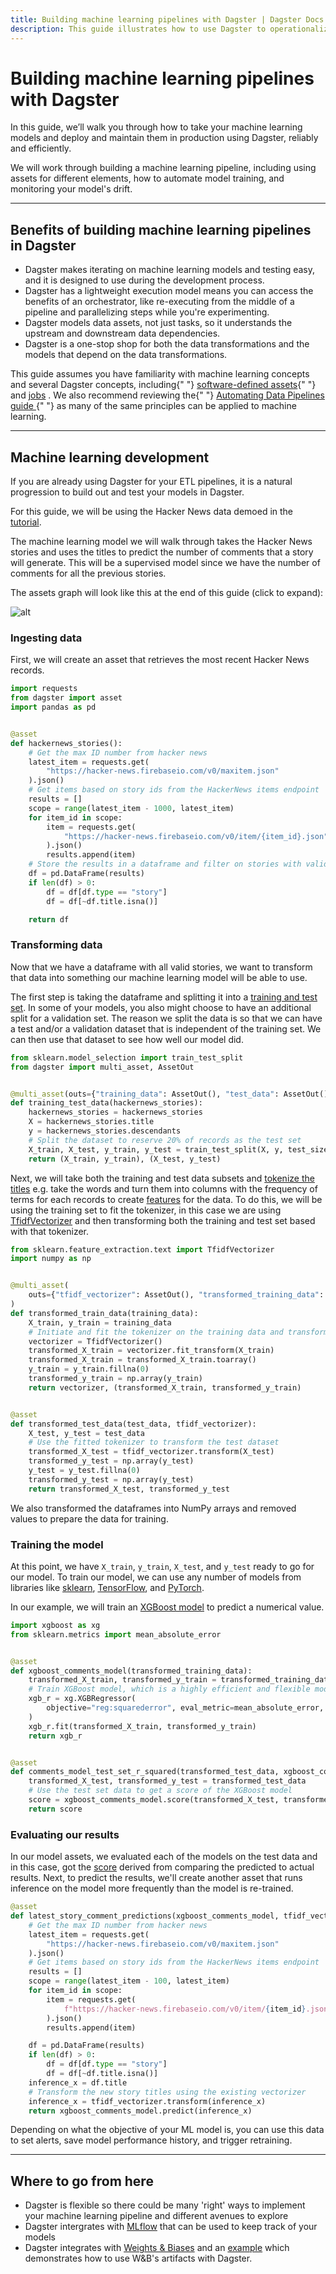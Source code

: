 ```yaml
---
title: Building machine learning pipelines with Dagster | Dagster Docs
description: This guide illustrates how to use Dagster to operationalize your machine learning pipeline
---
```


# Building machine learning pipelines with Dagster

In this guide, we’ll walk you through how to take your machine learning models and deploy and maintain them in production using Dagster, reliably and efficiently.

We will work through building a machine learning pipeline, including using assets for different elements, how to automate model training, and monitoring your model's drift.

---

## Benefits of building machine learning pipelines in Dagster

- Dagster makes iterating on machine learning models and testing easy, and it is designed to use during the development process.
- Dagster has a lightweight execution model means you can access the benefits of an orchestrator, like re-executing from the middle of a pipeline and parallelizing steps while you're experimenting.
- Dagster models data assets, not just tasks, so it understands the upstream and downstream data dependencies.
- Dagster is a one-stop shop for both the data transformations and the models that depend on the data transformations.

<Note>
  This guide assumes you have familiarity with machine learning concepts and
  several Dagster concepts, including{" "}
  <a href="/concepts/assets/software-defined-assets">software-defined assets</a>{" "}
  and <a href="/concepts/ops-jobs-graphs/jobs">jobs</a> . We also recommend
  reviewing the{" "}
  <a href="/guides/dagster/automating-pipelines">
    Automating Data Pipelines guide
  </a>{" "}
  as many of the same principles can be applied to machine learning.
</Note>

---

## Machine learning development

If you are already using Dagster for your ETL pipelines, it is a natural progression to build out and test your models in Dagster.

For this guide, we will be using the Hacker News data demoed in the [tutorial](/tutorial).

The machine learning model we will walk through takes the Hacker News stories and uses the titles to predict the number of comments that a story will generate. This will be a supervised model since we have the number of comments for all the previous stories.

The assets graph will look like this at the end of this guide (click to expand):

<Image
alt="alt"
src="/images/guides/ml-ops/ml_asset_dag.png"
width={1188}
height={941}
/>

### Ingesting data

First, we will create an asset that retrieves the most recent Hacker News records.

```python file=/guides/dagster/ml_ops/ml_ops.py startafter=data_ingestion_start endbefore=data_ingestion_end
import requests
from dagster import asset
import pandas as pd


@asset
def hackernews_stories():
    # Get the max ID number from hacker news
    latest_item = requests.get(
        "https://hacker-news.firebaseio.com/v0/maxitem.json"
    ).json()
    # Get items based on story ids from the HackerNews items endpoint
    results = []
    scope = range(latest_item - 1000, latest_item)
    for item_id in scope:
        item = requests.get(
            "https://hacker-news.firebaseio.com/v0/item/{item_id}.json"
        ).json()
        results.append(item)
    # Store the results in a dataframe and filter on stories with valid titles
    df = pd.DataFrame(results)
    if len(df) > 0:
        df = df[df.type == "story"]
        df = df[~df.title.isna()]

    return df
```

### Transforming data

Now that we have a dataframe with all valid stories, we want to transform that data into something our machine learning model will be able to use.

The first step is taking the dataframe and splitting it into a [training and test set](https://en.wikipedia.org/wiki/Training,\_validation,\_and_test_data_sets). In some of your models, you also might choose to have an additional split for a validation set. The reason we split the data is so that we can have a test and/or a validation dataset that is independent of the training set. We can then use that dataset to see how well our model did.

```python file=/guides/dagster/ml_ops/ml_ops.py startafter=test_train_split_start endbefore=test_train_split_end
from sklearn.model_selection import train_test_split
from dagster import multi_asset, AssetOut


@multi_asset(outs={"training_data": AssetOut(), "test_data": AssetOut()})
def training_test_data(hackernews_stories):
    hackernews_stories = hackernews_stories
    X = hackernews_stories.title
    y = hackernews_stories.descendants
    # Split the dataset to reserve 20% of records as the test set
    X_train, X_test, y_train, y_test = train_test_split(X, y, test_size=0.2)
    return (X_train, y_train), (X_test, y_test)
```

Next, we will take both the training and test data subsets and [tokenize the titles](https://en.wikipedia.org/wiki/Lexical_analysis) e.g. take the words and turn them into columns with the frequency of terms for each records to create [features](https://en.wikipedia.org/wiki/Feature_\(machine_learning\)) for the data. To do this, we will be using the training set to fit the tokenizer, in this case we are using [TfidfVectorizer](https://scikit-learn.org/stable/modules/generated/sklearn.feature_extraction.text.TfidfVectorizer.html) and then transforming both the training and test set based with that tokenizer.

```python file=/guides/dagster/ml_ops/ml_ops.py startafter=vectorizer_start endbefore=vectorizer_end
from sklearn.feature_extraction.text import TfidfVectorizer
import numpy as np


@multi_asset(
    outs={"tfidf_vectorizer": AssetOut(), "transformed_training_data": AssetOut()}
)
def transformed_train_data(training_data):
    X_train, y_train = training_data
    # Initiate and fit the tokenizer on the training data and transform the training dataset
    vectorizer = TfidfVectorizer()
    transformed_X_train = vectorizer.fit_transform(X_train)
    transformed_X_train = transformed_X_train.toarray()
    y_train = y_train.fillna(0)
    transformed_y_train = np.array(y_train)
    return vectorizer, (transformed_X_train, transformed_y_train)


@asset
def transformed_test_data(test_data, tfidf_vectorizer):
    X_test, y_test = test_data
    # Use the fitted tokenizer to transform the test dataset
    transformed_X_test = tfidf_vectorizer.transform(X_test)
    transformed_y_test = np.array(y_test)
    y_test = y_test.fillna(0)
    transformed_y_test = np.array(y_test)
    return transformed_X_test, transformed_y_test
```

We also transformed the dataframes into NumPy arrays and removed <PyObject object="nan"/> values to prepare the data for training.

### Training the model

At this point, we have `X_train`, `y_train`, `X_test`, and `y_test` ready to go for our model. To train our model, we can use any number of models from libraries like [sklearn](https://scikit-learn.org/), [TensorFlow](https://www.tensorflow.org/), and [PyTorch](https://pytorch.org/).

In our example, we will train an [XGBoost model](https://xgboost.readthedocs.io/en/stable/python/python_api.html#xgboost.XGBRegressor) to predict a numerical value.

```python file=/guides/dagster/ml_ops/ml_ops.py startafter=models_start endbefore=models_end
import xgboost as xg
from sklearn.metrics import mean_absolute_error


@asset
def xgboost_comments_model(transformed_training_data):
    transformed_X_train, transformed_y_train = transformed_training_data
    # Train XGBoost model, which is a highly efficient and flexible model
    xgb_r = xg.XGBRegressor(
        objective="reg:squarederror", eval_metric=mean_absolute_error, n_estimators=20
    )
    xgb_r.fit(transformed_X_train, transformed_y_train)
    return xgb_r


@asset
def comments_model_test_set_r_squared(transformed_test_data, xgboost_comments_model):
    transformed_X_test, transformed_y_test = transformed_test_data
    # Use the test set data to get a score of the XGBoost model
    score = xgboost_comments_model.score(transformed_X_test, transformed_y_test)
    return score
```

### Evaluating our results

In our model assets, we evaluated each of the models on the test data and in this case, got the [score](https://xgboost.readthedocs.io/en/stable/python/python_api.html#xgboost.XGBRegressor.score) derived from comparing the predicted to actual results. Next, to predict the results, we'll create another asset that runs inference on the model more frequently than the model is re-trained.

```python file=/guides/dagster/ml_ops/ml_ops.py startafter=inference_start endbefore=inference_end
@asset
def latest_story_comment_predictions(xgboost_comments_model, tfidf_vectorizer):
    # Get the max ID number from hacker news
    latest_item = requests.get(
        "https://hacker-news.firebaseio.com/v0/maxitem.json"
    ).json()
    # Get items based on story ids from the HackerNews items endpoint
    results = []
    scope = range(latest_item - 100, latest_item)
    for item_id in scope:
        item = requests.get(
            f"https://hacker-news.firebaseio.com/v0/item/{item_id}.json"
        ).json()
        results.append(item)

    df = pd.DataFrame(results)
    if len(df) > 0:
        df = df[df.type == "story"]
        df = df[~df.title.isna()]
    inference_x = df.title
    # Transform the new story titles using the existing vectorizer
    inference_x = tfidf_vectorizer.transform(inference_x)
    return xgboost_comments_model.predict(inference_x)
```

Depending on what the objective of your ML model is, you can use this data to set alerts, save model performance history, and trigger retraining.

---

## Where to go from here

- Dagster is flexible so there could be many 'right' ways to implement your machine learning pipeline and different avenues to explore
- Dagster intergrates with [MLflow](/\_apidocs/libraries/dagster-mlflow) that can be used to keep track of your models
- Dagster integrates with [Weights & Biases](/\_apidocs/libraries/dagster-wandb) and an [example](https://github.com/dagster-io/dagster/tree/master/examples/with_wandb) which demonstrates how to use W\&B's artifacts with Dagster.
